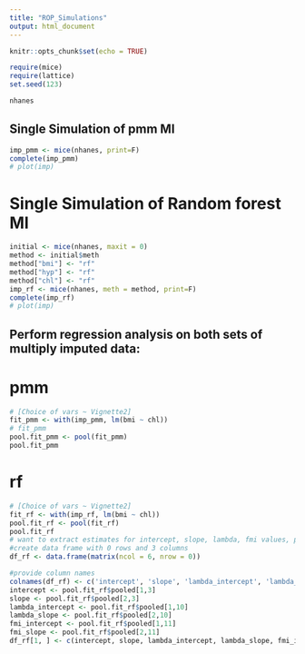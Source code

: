 ```yaml
---
title: "ROP_Simulations"
output: html_document
---
```


```r
knitr::opts_chunk$set(echo = TRUE)
```


```r
require(mice)
require(lattice)
set.seed(123)

nhanes
```
## Single Simulation of pmm MI

```r
imp_pmm <- mice(nhanes, print=F)
complete(imp_pmm)
# plot(imp)

```
# Single Simulation of Random forest MI 
```r
initial <- mice(nhanes, maxit = 0)
method <- initial$meth
method["bmi"] <- "rf"
method["hyp"] <- "rf"
method["chl"] <- "rf"
imp_rf <- mice(nhanes, meth = method, print=F)
complete(imp_rf)
# plot(imp)
```
##  Perform regression analysis on both sets of multiply imputed data:
# pmm
```r
# [Choice of vars ~ Vignette2]
fit_pmm <- with(imp_pmm, lm(bmi ~ chl))
# fit_pmm
pool.fit_pmm <- pool(fit_pmm)
pool.fit_pmm
```
# rf
```r
# [Choice of vars ~ Vignette2]
fit_rf <- with(imp_rf, lm(bmi ~ chl))
pool.fit_rf <- pool(fit_rf)
pool.fit_rf
# want to extract estimates for intercept, slope, lambda, fmi values, place into df [seperate df from rf df.]
#create data frame with 0 rows and 3 columns
df_rf <- data.frame(matrix(ncol = 6, nrow = 0))

#provide column names
colnames(df_rf) <- c('intercept', 'slope', 'lambda_intercept', 'lambda_slope', 'fmi_intercept', 'fmi_slope')
intercept <- pool.fit_rf$pooled[1,3]
slope <- pool.fit_rf$pooled[2,3]
lambda_intercept <- pool.fit_rf$pooled[1,10]
lambda_slope <- pool.fit_rf$pooled[2,10]
fmi_intercept <- pool.fit_rf$pooled[1,11]
fmi_slope <- pool.fit_rf$pooled[2,11]
df_rf[1, ] <- c(intercept, slope, lambda_intercept, lambda_slope, fmi_intercept, fmi_slope)


```
